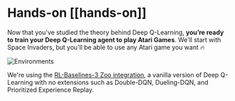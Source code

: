# Hands-on [[hands-on]]

Now that you've studied the theory behind Deep Q-Learning, **you’re ready to train your Deep Q-Learning agent to play Atari Games**. We'll start with Space Invaders, but you'll be able to use any Atari game you want 🔥

<img src="https://huggingface.co/datasets/huggingface-deep-rl-course/course-images/resolve/main/en/unit4/atari-envs.gif" alt="Environments"/>


We're using the [RL-Baselines-3 Zoo integration](https://github.com/DLR-RM/rl-baselines3-zoo), a vanilla version of Deep Q-Learning with no extensions such as Double-DQN, Dueling-DQN, and Prioritized Experience Replay.
